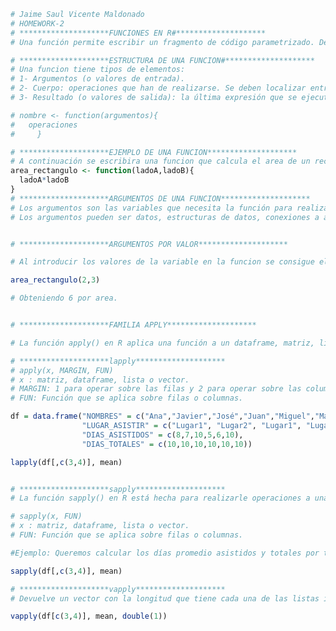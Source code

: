 ```r
# Jaime Saul Vicente Maldonado
# HOMEWORK-2
# ********************FUNCIONES EN R#********************
# Una función permite escribir un fragmento de código parametrizado. De esta forma, es posible escribir un bloque de código y ejecutarlo para distintos datos. Una función puede considerarse un subprograma que resuelve una subtarea. Un motivo para utilizar funciones es que permiten estructurar u organizar el código de un programa. Cuando hay que resolver un problema complejo, en lugar de intentar solucionarlo mediante un programa muy extenso es mejor descomponerlo en subproblemas. Los subproblemas deben tener una complejidad moderada, de forma que sean resueltos por subprogramas (como las funciones) sencillos.

# ********************ESTRUCTURA DE UNA FUNCION#********************
# Una funcion tiene tipos de elementos:
# 1- Argumentos (o valores de entrada).
# 2- Cuerpo: operaciones que han de realizarse. Se deben localizar entre corchetes "{}”.
# 3- Resultado (o valores de salida): la última expresión que se ejecuta.

# nombre <- function(argumentos){
#   operaciones
#     }

# ********************EJEMPLO DE UNA FUNCION********************
# A continuación se escribira una funcion que calcula el area de un rectangulo segun dados sus lados:
area_rectangulo <- function(ladoA,ladoB){
  ladoA*ladoB
}
# ********************ARGUMENTOS DE UNA FUNCION********************
# Los argumentos son las variables que necesita la función para realizar sus operaciones. Aparecen entre paréntesis, separados por comas. Los valores son asignados al nombre del argumento por el usuario cada vez que ejecuta una función. Esto permite que usemos nuestras funciones en distintas situaciones con diferentes datos y especificaciones.
# Los argumentos pueden ser datos, estructuras de datos, conexiones a archivos u otras funciones y todos deben tener nombres diferentes.


# ********************ARGUMENTOS POR VALOR********************

# Al introducir los valores de la variable en la funcion se consigue el area de un rectangulo, en este caso en particular se ingresa 2 y 3 por lado:

area_rectangulo(2,3)

# Obteniendo 6 por area.


# ********************FAMILIA APPLY********************

# La función apply() en R aplica una función a un dataframe, matriz, lista o vector, eligiendo si se va a aplicar a las filas o a las columnas. El resultado de esta función depende del tipo de objeto (lista, vector, etc…) que se utiliza (x).

# ********************lapply********************
# apply(x, MARGIN, FUN)
# x : matriz, dataframe, lista o vector.
# MARGIN: 1 para operar sobre las filas y 2 para operar sobre las columnas.
# FUN: Función que se aplica sobre filas o columnas.

df = data.frame("NOMBRES" = c("Ana","Javier","José","Juan","Miguel","María"),
                "LUGAR_ASISTIR" = c("Lugar1", "Lugar2", "Lugar1", "Lugar2", "Lugar1", "Lugar1"),
                "DIAS_ASISTIDOS" = c(8,7,10,5,6,10),
                "DIAS_TOTALES" = c(10,10,10,10,10,10))

lapply(df[,c(3,4)], mean)


# ********************sapply********************
# La función sapply() en R está hecha para realizarle operaciones a una lista, pero igual admite otro tipo de objeto La diferencia con la función apply() es que la función devuelve un vector.

# sapply(x, FUN)
# x : matriz, dataframe, lista o vector.
# FUN: Función que se aplica sobre filas o columnas.

#Ejemplo: Queremos calcular los días promedio asistidos y totales por todos los niños.

sapply(df[,c(3,4)], mean)

# ********************vapply********************
# Devuelve un vector con la longitud que tiene cada una de las listas introducidas como parámetro.

vapply(df[c(3,4)], mean, double(1))
```

